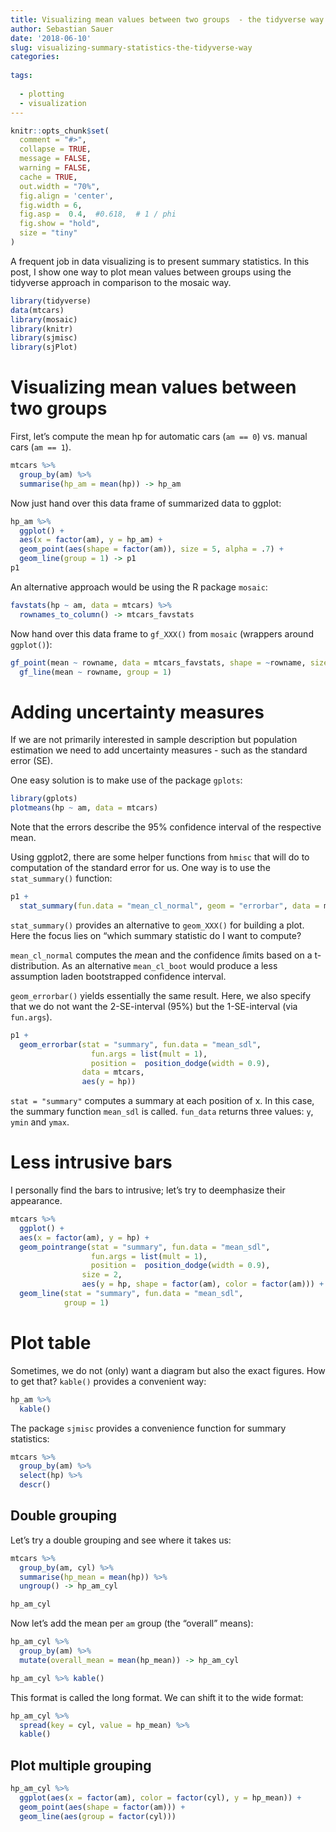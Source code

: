```yaml
---
title: Visualizing mean values between two groups  - the tidyverse way
author: Sebastian Sauer
date: '2018-06-10'
slug: visualizing-summary-statistics-the-tidyverse-way
categories:
  
tags:
  
  - plotting
  - visualization
---
```


```r

knitr::opts_chunk$set(
  comment = "#>",
  collapse = TRUE,
  message = FALSE,
  warning = FALSE,
  cache = TRUE,
  out.width = "70%",
  fig.align = 'center',
  fig.width = 6,
  fig.asp =  0.4,  #0.618,  # 1 / phi
  fig.show = "hold",
  size = "tiny"
)

```



A frequent job in data visualizing is to present summary statistics. In this post, I show one way to plot mean values between groups using the tidyverse approach in comparison to the mosaic way.

```r
library(tidyverse)
data(mtcars)
library(mosaic)
library(knitr)
library(sjmisc)
library(sjPlot)

```


# Visualizing mean values between two groups

First, let's compute the mean hp for automatic cars (`am == 0`) vs. manual cars (`am == 1`).
```r
mtcars %>% 
  group_by(am) %>% 
  summarise(hp_am = mean(hp)) -> hp_am
```

Now just hand over this data frame of summarized data to ggplot:

```r
hp_am %>% 
  ggplot() +
  aes(x = factor(am), y = hp_am) +
  geom_point(aes(shape = factor(am)), size = 5, alpha = .7) +
  geom_line(group = 1) -> p1
p1
```

An alternative approach would be using the R package `mosaic`:

```r
favstats(hp ~ am, data = mtcars) %>% 
  rownames_to_column() -> mtcars_favstats
```


Now hand over this data frame to `gf_XXX()` from `mosaic` (wrappers around `ggplot()`):

```r
gf_point(mean ~ rowname, data = mtcars_favstats, shape = ~rowname, size = 5, alpha = .7) %>% 
  gf_line(mean ~ rowname, group = 1)
```


# Adding uncertainty measures

If we are not primarily interested in sample description but population estimation we need to add uncertainty measures - such as the standard error (SE).

One easy solution is to make use of the package `gplots`:

```r
library(gplots)
plotmeans(hp ~ am, data = mtcars)
```

Note that the errors describe the 95% confidence interval of the respective mean.


Using ggplot2, there are some helper functions from `hmisc` that will do to computation of the standard error for us. One way is to use the `stat_summary()` function:

```r

p1 + 
  stat_summary(fun.data = "mean_cl_normal", geom = "errorbar", data = mtcars, aes(y = hp))

```



`stat_summary()` provides an alternative to `geom_XXX()` for building a plot. Here the focus lies on "which summary statistic do I want to compute?

`mean_cl_normal` computes the *m*ean and the *c*onfidence *l*imits based on a t-distribution. As an alternative `mean_cl_boot` would produce a less assumption laden bootstrapped confidence interval.


`geom_errorbar()` yields essentially the same result. Here, we also specify that we do not want the 2-SE-interval (95%) but the 1-SE-interval (via `fun.args`).

```r
p1 +
  geom_errorbar(stat = "summary", fun.data = "mean_sdl", 
                  fun.args = list(mult = 1),
                  position =  position_dodge(width = 0.9),
                data = mtcars,
                aes(y = hp))
```


`stat = "summary"` computes a summary at each position of x. In this case, the summary function `mean_sdl` is called. `fun_data` returns three values: `y`, `ymin` and `ymax`.

# Less intrusive bars

I personally find the bars to intrusive; let's try to deemphasize their appearance.


```r

mtcars %>%
  ggplot() +
  aes(x = factor(am), y = hp) +
  geom_pointrange(stat = "summary", fun.data = "mean_sdl", 
                  fun.args = list(mult = 1),
                  position =  position_dodge(width = 0.9),
                size = 2,
                aes(y = hp, shape = factor(am), color = factor(am))) +
  geom_line(stat = "summary", fun.data = "mean_sdl",
            group = 1)
```


# Plot table

Sometimes, we do not (only) want a diagram but also the exact figures. How to get that? `kable()` provides a convenient way:

```r
hp_am %>% 
  kable()
```

The package `sjmisc` provides a convenience function for summary statistics:

```r
mtcars %>%
  group_by(am) %>% 
  select(hp) %>% 
  descr()
```


## Double grouping

Let's try a double grouping and see where it takes us:

```r
mtcars %>% 
  group_by(am, cyl) %>% 
  summarise(hp_mean = mean(hp)) %>%  
  ungroup() -> hp_am_cyl

hp_am_cyl
```

Now let's add the mean per `am` group (the "overall" means):

```r
hp_am_cyl %>% 
  group_by(am) %>% 
  mutate(overall_mean = mean(hp_mean)) -> hp_am_cyl

hp_am_cyl %>% kable()
```


This format is called the long format. We can shift it to the wide format:


```r
hp_am_cyl %>% 
  spread(key = cyl, value = hp_mean) %>% 
  kable()
```


## Plot multiple grouping



```r
hp_am_cyl %>% 
  ggplot(aes(x = factor(am), color = factor(cyl), y = hp_mean)) +
  geom_point(aes(shape = factor(am))) +
  geom_line(aes(group = factor(cyl)))
```

